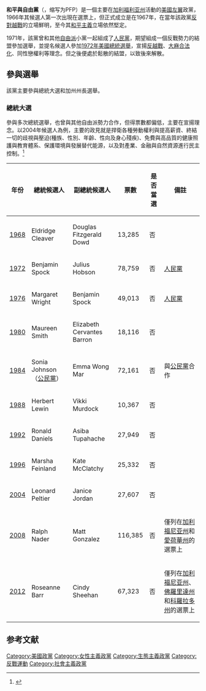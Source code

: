 {{Citation style|time=2012-02-06T07:47:20+00:00}}
{{Infobox political party
|country= 美國
|name_english = 和平與自由黨
|name_native = Peace and Freedom Party
|colorcode = #00FF00
|party_logo = 
|leader = 
|foundation = 1967年6月23日
|headquarters = 
|ideology  = [[和平主義|和平主義]]<br />[[女权主义|女权主义]]<br>[[生态社会主义|生态社会主义]]<br>[[社会主义|社会主义]]
|position  = [[左翼|左翼]]  
|international = 
|colours = {{Color box|#00FF00|border=darkgray}} [[绿色|绿色]]
|website = [http://www.peaceandfreedom.org/ Peaceandfreedom.org]
|seats1_title = [[美國參議院|參議院]]
|seats1 = {{Infobox political party/seats|0|100|hex=#00FF00}}
|seats2_title = [[美國眾議院|眾議院]]
|seats2 = {{Infobox political party/seats|0|435|hex=#00FF00}}
|seats3_title = [[州長#美國州長|州長]]
|seats3 = {{Infobox political party/seats|0|50|hex=#00FF00}}
|seats4_title = [[加利福尼亚州參議院|加利福尼亚州參議院]]
|seats4 = {{Infobox political party/seats|0|40|hex=#00FF00}}
|seats5_title = [[加利福尼亚州眾議院|加利福尼亚州眾議院]]
|seats5 = {{Infobox political party/seats|0|80|hex=#00FF00}}
}}

'''和平與自由黨'''（{{lang-en|Peace and Freedom Party}}，缩写为PFP）是一個主要在[[加利福利亚州|加利福利亚州]]活動的[[美國|美國]][[左翼|左翼]]政黨，1966年其候選人第一次出現在選票上，但正式成立是在1967年，在當年該政黨[[越戰|反對越戰]]的立場鮮明，至今其[[和平主義|和平主義]]立場依然堅定。

1971年，該黨曾和其他[[自由主義|自由派]]小黨一起組成了[[人民黨_(美國)|人民黨]]，期望組成一個反戰勢力的結盟參加選舉，並提名候選人參加[[1972年美國總統選舉|1972年美國總統選舉]]，宣揚[[越戰|反越戰]]、[[大麻|大麻合法化]]、同性戀權利等理念。但之後便處於鬆散的結盟，以致後來解散。

== 參與選舉 ==
該黨主要參與總統大選和加州州長選舉。
=== 總統大選 ===
參與多次總統選舉，也曾與其他自由派勢力合作，但得票數都偏低，主要在宣揚理念。以2004年候選人{{tsl|en|Leonard Peltier|連納德·斐提爾}}為例，主要的政見就是捍衛各種勞動權利與提高薪資、終結一切的歧視與壓迫(種族、性別、年齡、性向及身心殘疾)、免費與高品質的健康照護與教育體系、保護環境與發展替代能源，以及對產業、金融與自然資源進行民主控制。<ref>{{Cite web |url=http://www.coolloud.org.tw/node/63931 |title=美國總統大選對左翼的啟示 |accessdate=2012-02-06 |archive-date=2016-03-05 |archive-url=https://web.archive.org/web/20160305141929/http://www.coolloud.org.tw/node/63931 |dead-url=no }}</ref>


{| class="wikitable"
|-
! 年份 !! 總統候選人 !! 副總統候選人 !! 票數 !! 是否當選 !! 備註
|-
| [[1968年美國總統選舉|1968]]|| Eldridge Cleaver || Douglas Fitzgerald Dowd || 13,285  || 否 ||
|-
| [[1972年美國總統選舉|1972]]|| Benjamin Spock  || Julius Hobson || 78,759 || 否 || [[人民黨_(美國，1971年)|人民黨]]
|-
| [[1976年美國總統選舉|1976]] || Margaret Wright || Benjamin Spock ||  49,013 || 否 || [[人民黨_(美國，1971年)|人民黨]]
|-
| [[1980年美國總統選舉|1980]] || Maureen Smith || Elizabeth Cervantes Barron || 18,116 || 否 ||
|-
| [[1984年美國總統選舉|1984]]||  Sonia Johnson（[[公民黨_(美國)|公民黨]]） || Emma Wong Mar || 72,161  || 否 || 與[[公民黨_(美國)|公民黨]]合作
|-
| [[1988年美國總統選舉|1988]]|| Herbert Lewin || Vikki Murdock || 10,367 || 否 ||
|-
| [[1992年美國總統選舉|1992]] ||  Ronald Daniels || Asiba Tupahache || 27,949 || 否 ||
|-
| [[1996年美國總統選舉|1996]]||  Marsha Feinland || Kate McClatchy || 25,332  || 否 ||
|-
| [[2004年美國總統選舉|2004]]|| Leonard Peltier || Janice Jordan || 27,607 || 否 ||
|-
| [[2008年美國總統選舉|2008]]||  Ralph Nader ||  Matt Gonzalez ||  116,385 || 否 || 僅列在[[加利福尼亚州|加利福尼亚州]]和[[愛荷華州|愛荷華州]]的選票上
|-
| [[2012年美國總統選舉|2012]]||  Roseanne Barr ||  Cindy Sheehan ||  67,323  || 否 || 僅列在[[加利福尼亚州|加利福尼亚州]]、[[佛羅里達州|佛羅里達州]]和[[科羅拉多州|科羅拉多州]]的選票上
|}

==参考文献==
{{reflist}}

{{美国地方政党}}

[[Category:美國政黨|Category:美國政黨]]
[[Category:女性主義政黨|Category:女性主義政黨]]
[[Category:生態主義政黨|Category:生態主義政黨]]
[[Category:反戰運動|Category:反戰運動]]
[[Category:社會主義政黨|Category:社會主義政黨]]